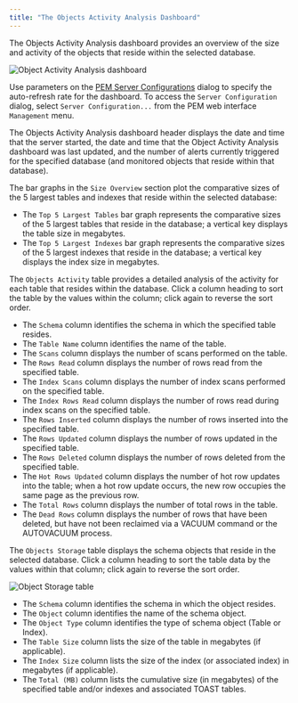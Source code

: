 ```yaml
---
title: "The Objects Activity Analysis Dashboard"
---
```


<div id="object_activity_analysis_dashboard" class="registered_link"></div>


The Objects Activity Analysis dashboard provides an overview of the size and activity of the objects that reside within the selected database.

![Object Activity Analysis dashboard](../../images/object_activity_analysis_dashboard.png)

Use parameters on the [PEM Server Configurations](../../04_toc_pem_features/02_pem_server_config/#pem_server_config) dialog to specify the auto-refresh rate for the dashboard. To access the `Server Configuration` dialog, select `Server Configuration...` from the PEM web interface `Management` menu.

The Objects Activity Analysis dashboard header displays the date and time that the server started, the date and time that the Object Activity Analysis dashboard was last updated, and the number of alerts currently triggered for the specified database (and monitored objects that reside within that database).

The bar graphs in the `Size Overview` section plot the comparative sizes of the 5 largest tables and indexes that reside within the selected database:

-   The `Top 5 Largest Tables` bar graph represents the comparative sizes of the 5 largest tables that reside in the database; a vertical key displays the table size in megabytes.
-   The `Top 5 Largest Indexes` bar graph represents the comparative sizes of the 5 largest indexes that reside in the database; a vertical key displays the index size in megabytes.

The `Objects Activity` table provides a detailed analysis of the activity for each table that resides within the database. Click a column heading to sort the table by the values within the column; click again to reverse the sort order.

-   The `Schema` column identifies the schema in which the specified table resides.
-   The `Table Name` column identifies the name of the table.
-   The `Scans` column displays the number of scans performed on the table.
-   The `Rows Read` column displays the number of rows read from the specified table.
-   The `Index Scans` column displays the number of index scans performed on the specified table.
-   The `Index Rows Read` column displays the number of rows read during index scans on the specified table.
-   The `Rows Inserted` column displays the number of rows inserted into the specified table.
-   The `Rows Updated` column displays the number of rows updated in the specified table.
-   The `Rows Deleted` column displays the number of rows deleted from the specified table.
-   The `Hot Rows Updated` column displays the number of hot row updates into the table; when a hot row update occurs, the new row occupies the same page as the previous row.
-   The `Total Rows` column displays the number of total rows in the table.
-   The `Dead Rows` column displays the number of rows that have been deleted, but have not been reclaimed via a VACUUM command or the AUTOVACUUM process.

The `Objects Storage` table displays the schema objects that reside in the selected database. Click a column heading to sort the table data by the values within that column; click again to reverse the sort order.

![Object Storage table](../../images/object_storage_table.png)

-   The `Schema` column identifies the schema in which the object resides.
-   The `Object` column identifies the name of the schema object.
-   The `Object Type` column identifies the type of schema object (Table or Index).
-   The `Table Size` column lists the size of the table in megabytes (if applicable).
-   The `Index Size` column lists the size of the index (or associated index) in megabytes (if applicable).
-   The `Total (MB)` column lists the cumulative size (in megabytes) of the specified table and/or indexes and associated TOAST tables.
